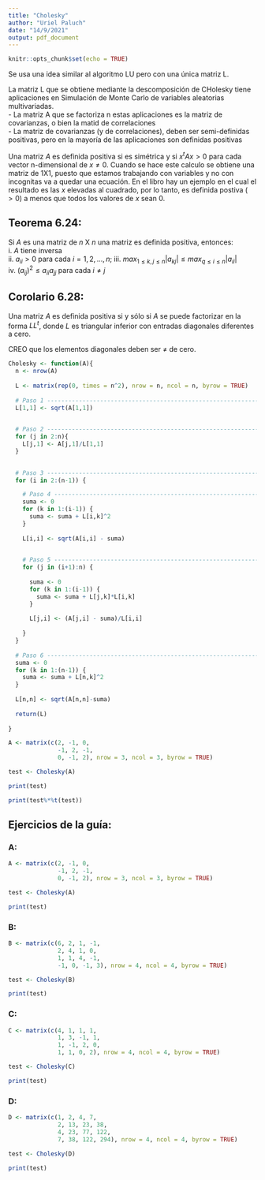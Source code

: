 ```yaml
---
title: "Cholesky"
author: "Uriel Paluch"
date: "14/9/2021"
output: pdf_document
---
```


```r
knitr::opts_chunk$set(echo = TRUE)
```

Se usa una idea similar al algoritmo LU pero con una única matriz L.

La matriz L que se obtiene mediante la descomposición de CHolesky tiene aplicaciones en Simulación de Monte Carlo de variables aleatorias multivariadas.\
- La matriz A que se factoriza n estas aplicaciones es la matriz de covarianzas, o bien la matid de correlaciones\
- La matriz de covarianzas (y de correlaciones), deben ser semi-definidas positivas, pero en la mayoría de las aplicaciones son definidas positivas

Una matriz $A$ es definida positiva si es simétrica y si $x^tAx > 0$ para cada vector n-dimensional de $x \neq 0$. Cuando se hace este calculo se obtiene una matriz de 1X1, puesto que estamos trabajando con variables y no con incognitas va a quedar una ecuación. En el libro hay un ejemplo en el cual el resultado es las $x$ elevadas al cuadrado, por lo tanto, es definida postiva ($>0$) a menos que todos los valores de $x$ sean 0.

## Teorema 6.24:
Si $A$ es una matriz de $n$ X $n$ una matriz es definida positiva, entonces:  \
i. $A$ tiene inversa  \
ii. $a_{ii} > 0$ para cada $i = 1, 2, ..., n;$
iii. $max_{1 \leq k, j \leq n} |a_{kj}| \leq max_{q\leq i \leq n} |a_{ii}|$  \
iv. $(a_{ij})^2 \le a_{ii} a_{jj}$ para cada $i \neq j$  \

## Corolario 6.28: 
Una matriz  $A$ es definida positiva si y sólo si $A$ se puede factorizar en la forma $LL^t$, donde $L$ es triangular inferior con entradas diagonales diferentes a cero.

CREO que los elementos diagonales deben ser $\neq$ de cero.  \

```r

Cholesky <- function(A){
  n <- nrow(A)
  
  L <- matrix(rep(0, times = n^2), nrow = n, ncol = n, byrow = TRUE)
  
  # Paso 1 ------------------------------------------------------------------
  L[1,1] <- sqrt(A[1,1])
  

  # Paso 2 ------------------------------------------------------------------
  for (j in 2:n){
    L[j,1] <- A[j,1]/L[1,1]
  }
  

  # Paso 3 ------------------------------------------------------------------
  for (i in 2:(n-1)) {

    # Paso 4 ------------------------------------------------------------------
    suma <- 0
    for (k in 1:(i-1)) {
      suma <- suma + L[i,k]^2
    }
    
    L[i,i] <- sqrt(A[i,i] - suma)
    

    # Paso 5 ------------------------------------------------------------------
    for (j in (i+1):n) {
      
      suma <- 0
      for (k in 1:(i-1)) {
        suma <- suma + L[j,k]*L[i,k]
      }
      
      L[j,i] <- (A[j,i] - suma)/L[i,i] 
      
    }
  }
  
  # Paso 6 ------------------------------------------------------------------
  suma <- 0
  for (k in 1:(n-1)) {
    suma <- suma + L[n,k]^2
  }
  
  L[n,n] <- sqrt(A[n,n]-suma)
  
  return(L)
  
}

A <- matrix(c(2, -1, 0,
              -1, 2, -1,
              0, -1, 2), nrow = 3, ncol = 3, byrow = TRUE)

test <- Cholesky(A)

print(test)

print(test%*%t(test))

```

## Ejercicios de la guía:

### A:
```r

A <- matrix(c(2, -1, 0,
              -1, 2, -1,
              0, -1, 2), nrow = 3, ncol = 3, byrow = TRUE)

test <- Cholesky(A)

print(test)
```

### B:
```r
B <- matrix(c(6, 2, 1, -1,
              2, 4, 1, 0,
              1, 1, 4, -1,
              -1, 0, -1, 3), nrow = 4, ncol = 4, byrow = TRUE)

test <- Cholesky(B)

print(test)
```

### C:
```r
C <- matrix(c(4, 1, 1, 1,
              1, 3, -1, 1,
              1, -1, 2, 0,
              1, 1, 0, 2), nrow = 4, ncol = 4, byrow = TRUE)

test <- Cholesky(C)

print(test)
```

### D:
```r
D <- matrix(c(1, 2, 4, 7,
              2, 13, 23, 38,
              4, 23, 77, 122,
              7, 38, 122, 294), nrow = 4, ncol = 4, byrow = TRUE)

test <- Cholesky(D)

print(test)
```
